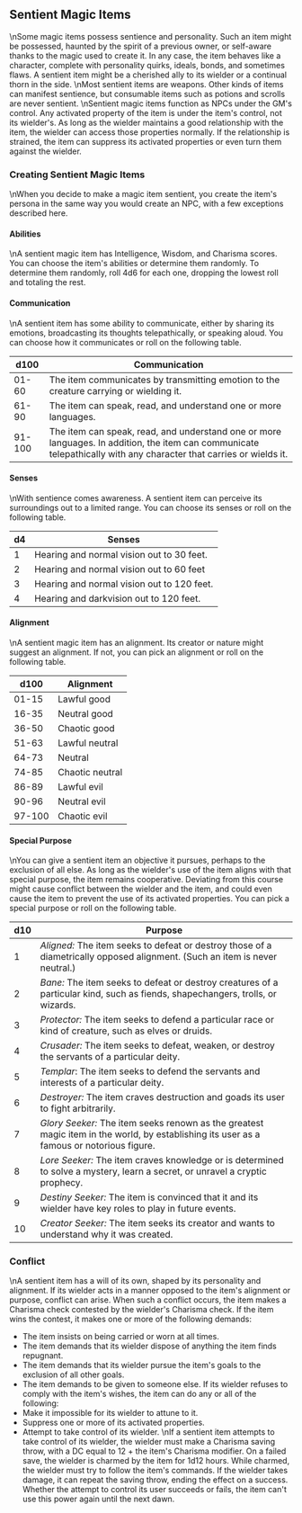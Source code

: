 ## Sentient Magic Items
\nSome magic items possess sentience and personality. Such an item might be possessed, haunted by the spirit of a previous owner, or self-aware thanks to the magic used to create it. In any case, the item behaves like a character, complete with personality quirks, ideals, bonds, and sometimes flaws. A sentient item might be a cherished ally to its wielder or a continual thorn in the side.
\nMost sentient items are weapons. Other kinds of items can manifest sentience, but consumable items such as potions and scrolls are never sentient.
\nSentient magic items function as NPCs under the GM's control. Any activated property of the item is under the item's control, not its wielder's. As long as the wielder maintains a good relationship with the item, the wielder can access those properties normally. If the relationship is strained, the item can suppress its activated properties or even turn them against the wielder.

### Creating Sentient Magic Items
\nWhen you decide to make a magic item sentient, you create the item's persona in the same way you would create an NPC, with a few exceptions described here.

#### Abilities
\nA sentient magic item has Intelligence, Wisdom, and Charisma scores. You can choose the item's abilities or determine them randomly. To determine them randomly, roll 4d6 for each one, dropping the lowest roll and totaling the rest.

#### Communication
\nA sentient item has some ability to communicate, either by sharing its emotions, broadcasting its thoughts telepathically, or speaking aloud. You can choose how it communicates or roll on the following table.

| d100   | Communication                                                                                                                                                      |
|--------|--------------------------------------------------------------------------------------------------------------------------------------------------------------------|
| 01-60  | The item communicates by transmitting emotion to the creature carrying or wielding it.                                                                             |
| 61-90  | The item can speak, read, and understand one or more languages.                                                                                                    |
| 91-100 | The item can speak, read, and understand one or more languages. In addition, the item can communicate telepathically with any character that carries or wields it. |

#### Senses
\nWith sentience comes awareness. A sentient item can perceive its surroundings out to a limited range. You can choose its senses or roll on the following table.

| d4 | Senses                                     |
|----|--------------------------------------------|
| 1  | Hearing and normal vision out to 30 feet.  |
| 2  | Hearing and normal vision out to 60 feet   |
| 3  | Hearing and normal vision out to 120 feet. |
| 4  | Hearing and darkvision out to 120 feet.    |

#### Alignment
\nA sentient magic item has an alignment. Its creator or nature might suggest an alignment. If not, you can pick an alignment or roll on the following table.

| d100   | Alignment       |
|--------|-----------------|
| 01-15  | Lawful good     |
| 16-35  | Neutral good    |
| 36-50  | Chaotic good    |
| 51-63  | Lawful neutral  |
| 64-73  | Neutral         |
| 74-85  | Chaotic neutral |
| 86-89  | Lawful evil     |
| 90-96  | Neutral evil    |
| 97-100 | Chaotic evil    |

#### Special Purpose
\nYou can give a sentient item an objective it pursues, perhaps to the exclusion of all else. As long as the wielder's use of the item aligns with that special purpose, the item remains cooperative. Deviating from this course might cause conflict between the wielder and the item, and could even cause the item to prevent the use of its activated properties. You can pick a special purpose or roll on the following table.

| d10 | Purpose                                                                                                                                  |
|-----|------------------------------------------------------------------------------------------------------------------------------------------|
| 1   | *Aligned:* The item seeks to defeat or destroy those of a diametrically opposed alignment. (Such an item is never neutral.)              |
| 2   | *Bane:* The item seeks to defeat or destroy creatures of a particular kind, such as fiends, shapechangers, trolls, or wizards.           |
| 3   | *Protector:* The item seeks to defend a particular race or kind of creature, such as elves or druids.                                    |
| 4   | *Crusader:* The item seeks to defeat, weaken, or destroy the servants of a particular deity.                                             |
| 5   | *Templar*: The item seeks to defend the servants and interests of a particular deity.                                                    |
| 6   | *Destroyer:* The item craves destruction and goads its user to fight arbitrarily.                                                        |
| 7   | *Glory Seeker:* The item seeks renown as the greatest magic item in the world, by establishing its user as a famous or notorious figure. |
| 8   | *Lore Seeker:* The item craves knowledge or is determined to solve a mystery, learn a secret, or unravel a cryptic prophecy.             |
| 9   | *Destiny Seeker:* The item is convinced that it and its wielder have key roles to play in future events.                                 |
| 10  | *Creator Seeker:* The item seeks its creator and wants to understand why it was created.                                                 |

### Conflict
\nA sentient item has a will of its own, shaped by its personality and alignment. If its wielder acts in a manner opposed to the item's alignment or purpose, conflict can arise. When such a conflict occurs, the item makes a Charisma check contested by the wielder's Charisma check. If the item wins the contest, it makes one or more of the following demands:
- The item insists on being carried or worn at all times.
- The item demands that its wielder dispose of anything the item finds repugnant.
- The item demands that its wielder pursue the item's goals to the exclusion of all other goals.
- The item demands to be given to someone else. If its wielder refuses to comply with the item's wishes, the item can do any or all of the following:
- Make it impossible for its wielder to attune to it.
- Suppress one or more of its activated properties.
- Attempt to take control of its wielder.
\nIf a sentient item attempts to take control of its wielder, the wielder must make a Charisma saving throw, with a DC equal to 12 + the item's Charisma modifier. On a failed save, the wielder is charmed by the item for 1d12 hours. While charmed, the wielder must try to follow the item's commands. If the wielder takes damage, it can repeat the saving throw, ending the effect on a success. Whether the attempt to control its user succeeds or fails, the item can't use this power again until the next dawn.
